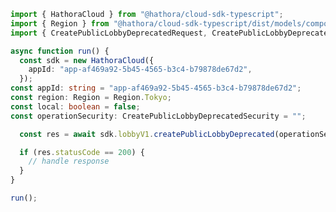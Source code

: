 ```typescript CreatePublicLobbyDeprecated.ts
import { HathoraCloud } from "@hathora/cloud-sdk-typescript";
import { Region } from "@hathora/cloud-sdk-typescript/dist/models/components";
import { CreatePublicLobbyDeprecatedRequest, CreatePublicLobbyDeprecatedSecurity } from "@hathora/cloud-sdk-typescript/dist/models/operations";

async function run() {
  const sdk = new HathoraCloud({
    appId: "app-af469a92-5b45-4565-b3c4-b79878de67d2",
  });
const appId: string = "app-af469a92-5b45-4565-b3c4-b79878de67d2";
const region: Region = Region.Tokyo;
const local: boolean = false;
const operationSecurity: CreatePublicLobbyDeprecatedSecurity = "";

  const res = await sdk.lobbyV1.createPublicLobbyDeprecated(operationSecurity, appId, region, local);

  if (res.statusCode == 200) {
    // handle response
  }
}

run();
```
